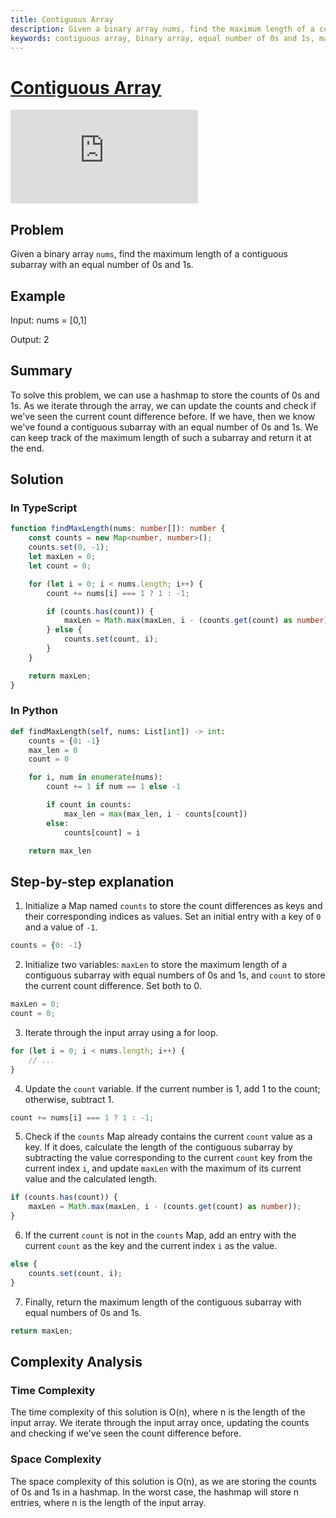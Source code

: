 ```yaml
---
title: Contiguous Array
description: Given a binary array nums, find the maximum length of a contiguous subarray with an equal number of 0s and 1s.
keywords: contiguous array, binary array, equal number of 0s and 1s, maximum length of a contiguous subarray, leetcode, leetcode problem, leetcode problem solution, leetcode problem explanation, leetcode problem walkthrough, leetcode problem solution walkthrough, leetcode problem explanation walkthrough, leetcode problem solution explanation walkthrough, leetcode problem solution explanation, leetcode problem explanation solution, leetcode problem walkthrough solution, leetcode problem walkthrough explanation, leetcode problem solution walkthrough explanation, leetcode problem solution explanation walkthrough, leetcode problem solution explanation, leetcode problem explanation solution, leetcode problem walkthrough solution, leetcode problem walkthrough explanation, leetcode problem solution walkthrough explanation, leetcode problem solution explanation walkthrough, leetcode problem solution explanation, leetcode problem explanation solution, leetcode problem walkthrough solution, leetcode problem walkthrough explanation, leetcode problem solution walkthrough explanation, leetcode problem solution explanation walkthrough, leetcode problem solution explanation, leetcode problem explanation solution, leetcode problem walkthrough solution, leetcode problem walkthrough explanation, leetcode problem solution walkthrough explanation, leetcode problem solution explanation walkthrough, leetcode problem solution explanation, leetcode problem explanation solution, leetcode problem walkthrough solution, leetcode problem walkthrough explanation, leetcode problem solution walkthrough explanation, leetcode problem solution explanation walkthrough, leetcode problem solution explanation, leetcode problem explanation solution, leetcode problem walkthrough solution, leetcode problem walkthrough explanation, leetcode problem solution walkthrough explanation, leetcode problem solution explanation walkthrough, leetcode problem solution explanation, leetcode problem explanation solution, leetcode problem walkthrough solution, leetcode problem walkthrough explanation, leetcode problem solution walkthrough explanation, leetcode problem solution explanation walkthrough, leetcode problem solution explanation, leetcode problem explanation solution, leetcode problem walkthrough solution, leetcode problem walkthrough explanation, leetcode problem solution walkthrough explanation, leetcode problem solution explanation walkthrough, leetcode problem solution explanation, leetcode problem explanation solution, leetcode problem walkthrough solution, leetcode problem walkthrough explanation, leetcode problem solution walkthrough explanation, leetcode problem solution explanation walkthrough, leetcode problem solution explanation, leetcode problem explanation solution, leetcode problem walkthrough solution, leetcode problem walkthrough explanation, leetcode problem solution walkthrough explanation, leetcode problem solution explanation walkthrough, leetcode problem solution explanation, leetcode problem explanation solution, leetcode problem walkthrough solution, leetcode problem walkthrough explanation, leetcode problem solution walkthrough explanation, leetcode problem solution explanation walkthrough, leetcode problem solution explanation, leetcode problem explanation solution, leetcode problem walkthrough solution, leetcode problem walkthrough explanation, leetcode problem solution walkthrough explanation, leetcode problem solution explanation walkthrough, leetcode problem
---
```



# [Contiguous Array](https://leetcode.com/problems/contiguous-array/) <DifficultyChip difficulty="medium" />

<div className="iframe-container">
	<iframe className="responsive-iframe" src="https://www.youtube.com/embed/9ZyLjjk536U"
					title="YouTube video player" frameBorder="0"
					allow="accelerometer; autoplay; clipboard-write; encrypted-media; gyroscope; picture-in-picture"
					allowFullScreen></iframe>
</div>

## Problem

Given a binary array `nums`, find the maximum length of a contiguous subarray with an equal number of 0s and 1s.

## Example

Input: nums = [0,1]

Output: 2

## Summary

To solve this problem, we can use a hashmap to store the counts of 0s and 1s. As we iterate through the array, we can update the counts and check if we've seen the current count difference before. If we have, then we know we've found a contiguous subarray with an equal number of 0s and 1s. We can keep track of the maximum length of such a subarray and return it at the end.

## Solution

### In TypeScript

```typescript
function findMaxLength(nums: number[]): number {
	const counts = new Map<number, number>();
	counts.set(0, -1);
	let maxLen = 0;
	let count = 0;

	for (let i = 0; i < nums.length; i++) {
		count += nums[i] === 1 ? 1 : -1;

		if (counts.has(count)) {
			maxLen = Math.max(maxLen, i - (counts.get(count) as number));
		} else {
			counts.set(count, i);
		}
	}

	return maxLen;
}
```

### In Python

```python
def findMaxLength(self, nums: List[int]) -> int:
	counts = {0: -1}
	max_len = 0
	count = 0

	for i, num in enumerate(nums):
		count += 1 if num == 1 else -1

		if count in counts:
			max_len = max(max_len, i - counts[count])
		else:
			counts[count] = i

	return max_len
```

## Step-by-step explanation

1. Initialize a Map named `counts` to store the count differences as keys and their corresponding indices as values. Set an initial entry with a key of `0` and a value of `-1`.

```typescript
counts = {0: -1}
```

2. Initialize two variables: `maxLen` to store the maximum length of a contiguous subarray with equal numbers of 0s and 1s, and `count` to store the current count difference. Set both to 0.

```typescript
maxLen = 0;
count = 0;
```

3. Iterate through the input array using a for loop.

```typescript
for (let i = 0; i < nums.length; i++) {
	// ...
}
```

4. Update the `count` variable. If the current number is 1, add 1 to the count; otherwise, subtract 1.

```typescript
count += nums[i] === 1 ? 1 : -1;
```

5. Check if the `counts` Map already contains the current `count` value as a key. If it does, calculate the length of the contiguous subarray by subtracting the value corresponding to the current `count` key from the current index `i`, and update `maxLen` with the maximum of its current value and the calculated length.

```typescript
if (counts.has(count)) {
	maxLen = Math.max(maxLen, i - (counts.get(count) as number));
}
```

6. If the current `count` is not in the `counts` Map, add an entry with the current `count` as the key and the current index `i` as the value.

```typescript
else {
	counts.set(count, i);
}
```

7. Finally, return the maximum length of the contiguous subarray with equal numbers of 0s and 1s.

```typescript
return maxLen;
```

## Complexity Analysis

### Time Complexity

The time complexity of this solution is O(n), where n is the length of the input array. We iterate through the input array once, updating the counts and checking if we've seen the count difference before.

### Space Complexity

The space complexity of this solution is O(n), as we are storing the counts of 0s and 1s in a hashmap. In the worst case, the hashmap will store n entries, where n is the length of the input array.
